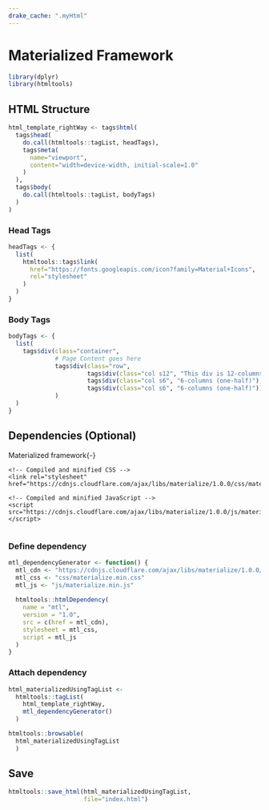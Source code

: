 ```yaml
---
drake_cache: ".myHtml"
---
```


# Materialized Framework

```r
library(dplyr)
library(htmltools)
```


## HTML Structure

```r
html_template_rightWay <- tags$html(
  tags$head(
    do.call(htmltools::tagList, headTags),
    tags$meta(
      name="viewport",
      content="width=device-width, initial-scale=1.0"
    )
  ),
  tags$body(
    do.call(htmltools::tagList, bodyTags)
  )
)
```

### Head Tags

```r
headTags <- {
  list(
    htmltools::tags$link(
      href="https://fonts.googleapis.com/icon?family=Material+Icons",
      rel="stylesheet"
    )
  )
}
```

### Body Tags

```r
bodyTags <- {
  list(
    tags$div(class="container",
             # Page Content goes here
             tags$div(class="row",
                      tags$div(class="col s12", "This div is 12-columns wide on all screen sizes"),
                      tags$div(class="col s6", "6-columns (one-half)"),
                      tags$div(class="col s6", "6-columns (one-half)"))
             )
  )
}
```


## Dependencies (Optional)

Materialized framework{-}

```
<!-- Compiled and minified CSS -->
<link rel="stylesheet" href="https://cdnjs.cloudflare.com/ajax/libs/materialize/1.0.0/css/materialize.min.css">

<!-- Compiled and minified JavaScript -->
<script src="https://cdnjs.cloudflare.com/ajax/libs/materialize/1.0.0/js/materialize.min.js"></script>
            
```

### Define dependency

```r
mtl_dependencyGenerator <- function() {
  mtl_cdn <- "https://cdnjs.cloudflare.com/ajax/libs/materialize/1.0.0/"
  mtl_css <- "css/materialize.min.css"
  mtl_js <- "js/materialize.min.js"
  
  htmltools::htmlDependency(
    name = "mtl",
    version = "1.0",
    src = c(href = mtl_cdn),
    stylesheet = mtl_css,
    script = mtl_js
  )
}
```


### Attach dependency


```r
html_materializedUsingTagList <- 
  htmltools::tagList(
    html_template_rightWay,
    mtl_dependencyGenerator()
  )
```


```r
htmltools::browsable(
  html_materializedUsingTagList
  )
```


## Save


```r
htmltools::save_html(html_materializedUsingTagList,
                     file="index.html")
```

